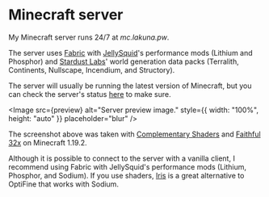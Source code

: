 # Minecraft server

My Minecraft server runs 24/7 at *mc.lakuna.pw*.

The server uses [Fabric](https://fabricmc.net/) with [JellySquid](https://jellysquid.me/)'s performance mods
(Lithium and Phosphor) and [Stardust Labs](https://www.stardustlabs.net/)' world generation data packs (Terralith,
Continents, Nullscape, Incendium, and Structory).

The server will usually be running the latest version of Minecraft, but you can check the server's status
[here](https://mcsrvstat.us/server/mc.lakuna.pw) to make sure.


<Image src={preview} alt="Server preview image." style={{ width: "100%", height: "auto" }} placeholder="blur" />

The screenshot above was taken with [Complementary Shaders](https://www.complementary.dev/) and
[Faithful 32x](https://modrinth.com/resourcepack/faithful-32x) on Minecraft 1.19.2.

Although it is possible to connect to the server with a vanilla client, I recommend using Fabric with JellySquid's
performance mods (Lithium, Phosphor, and Sodium). If you use shaders, [Iris](https://irisshaders.net/) is a great
alternative to OptiFine that works with Sodium.

